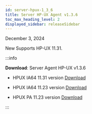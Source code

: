 ```yaml
---
id: server-hpux-1_3_6
title: Server HP-UX Agent v1.3.6
toc_max_heading_level: 2
displayed_sidebar: releaseSidebar
---
```


December 3, 2024

<Status priority='1'>New</Status> Supports HP-UX 11.31.

:::info 

**Download**: Server Agent HP-UX v1.3.6

- HPUX IA64 11.31 version [Download](https://repo.whatap.io.s3-ap-northeast-2.amazonaws.com/hpux/ia64/11.31/whatap-infra_1.3.6_hpux-11.31_ia64.tar.gz)

- HPUX IA64 11.23 version [Download](https://repo.whatap.io.s3-ap-northeast-2.amazonaws.com/hpux/ia64/11.23/whatap-infra_1.3.6_hpux-11.23_ia64.tar.gz)

- HPUX PA 11.23 version [Download](https://repo.whatap.io.s3-ap-northeast-2.amazonaws.com/hpux/pa/11.23/whatap-infra_1.3.6_hpux-11.23_pa.tar.gz)

:::
